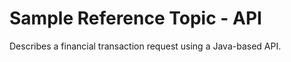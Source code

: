 # Sample Reference Topic - API



Describes a financial transaction request using a Java-based API.

<PDFEmbed src="/michael-pukin-portfolio/pdf-files/sample-reference-purchase.pdf" />
